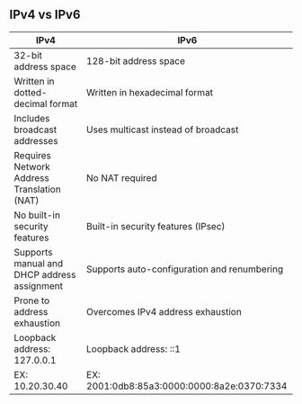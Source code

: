 ## IPv4 vs IPv6

| IPv4                                        | IPv6                                        |
| ------------------------------------------- | ------------------------------------------- |
| 32-bit address space                        | 128-bit address space                       |
| Written in dotted-decimal format            | Written in hexadecimal format               |
| Includes broadcast addresses                | Uses multicast instead of broadcast         |
| Requires Network Address Translation (NAT)  | No NAT required                             |
| No built-in security features               | Built-in security features (IPsec)          |
| Supports manual and DHCP address assignment | Supports auto-configuration and renumbering |
| Prone to address exhaustion                 | Overcomes IPv4 address exhaustion           |
| Loopback address: 127.0.0.1                 | Loopback address: ::1                       |
| EX: 10.20.30.40                             | EX: 2001:0db8:85a3:0000:0000:8a2e:0370:7334 |

